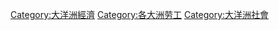 [[Category:大洋洲經濟|Category:大洋洲經濟]]
[[Category:各大洲劳工|Category:各大洲劳工]]
[[Category:大洋洲社會|Category:大洋洲社會]]